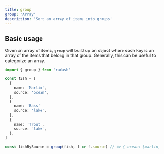 ```yaml
---
title: group
group: 'Array'
description: 'Sort an array of items into groups'
---
```


## Basic usage

Given an array of items, `group` will build up an object where each key is an array of the items that belong in that group. Generally, this can be useful to categorize an array.

```ts
import { group } from 'radash'

const fish = [
  {
    name: 'Marlin',
    source: 'ocean',
  },
  {
    name: 'Bass',
    source: 'lake',
  },
  {
    name: 'Trout',
    source: 'lake',
  },
]

const fishBySource = group(fish, f => f.source) // => { ocean: [marlin], lake: [bass, trout] }
```
